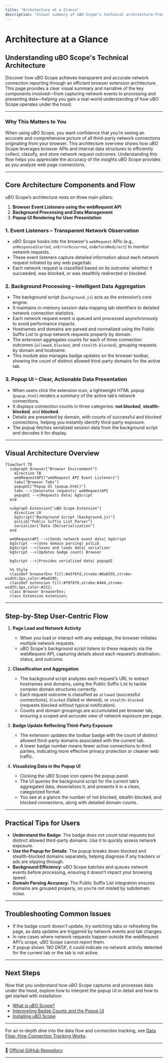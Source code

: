 ```yaml
---
title: "Architecture at a Glance"
description: "Visual summary of uBO Scope's technical architecture—from browser event listeners (webRequest API) through background processing to popup rendering. Incorporates a Mermaid diagram showing primary extension components and their interactions for a real-world understanding."
---
```


# Architecture at a Glance

## Understanding uBO Scope's Technical Architecture

Discover how uBO Scope achieves transparent and accurate network connection reporting through an efficient browser extension architecture. This page provides a clear visual summary and narrative of the key components involved—from capturing network events to processing and presenting data—helping you gain a real-world understanding of how uBO Scope operates under the hood.

---

### Why This Matters to You

When using uBO Scope, you want confidence that you’re seeing an accurate and comprehensive picture of all third-party network connections originating from your browser. This architecture overview shows how uBO Scope leverages browser APIs and internal data structures to efficiently collect, classify, and store network request outcomes. Understanding this flow helps you appreciate the accuracy of the insights uBO Scope provides as you analyze web page connections.

---

## Core Architecture Components and Flow

uBO Scope’s architecture rests on three main pillars:

1. **Browser Event Listeners using the webRequest API**
2. **Background Processing and Data Management**
3. **Popup UI Rendering for User Presentation**

### 1. Event Listeners – Transparent Network Observation

- uBO Scope hooks into the browser's `webRequest` APIs (e.g., `onResponseStarted`, `onErrorOccurred`, `onBeforeRedirect`) to monitor network requests.
- These event listeners capture detailed information about each network request initiated by any web page/tab.
- Each network request is classified based on its outcome: whether it succeeded, was blocked, or was stealthily redirected or blocked.

### 2. Background Processing – Intelligent Data Aggregation

- The background script (`background.js`) acts as the extension’s core engine.
- It maintains in-memory session data mapping tab identifiers to detailed network connection statistics.
- Each network request event is queued and processed asynchronously to avoid performance impacts.
- Hostnames and domains are parsed and normalized using the Public Suffix List to group network requests properly by domain.
- The extension aggregates counts for each of three connection outcomes (`allowed`, `blocked`, and `stealth-blocked`), grouping requests by domain and hostname.
- This module also manages badge updates on the browser toolbar, showing the count of distinct allowed third-party domains for the active tab.

### 3. Popup UI – Clear, Actionable Data Presentation

- When users click the extension icon, a lightweight HTML popup (`popup.html`) renders a summary of the active tab’s network connections.
- It displays connection counts in three categories: **not blocked**, **stealth-blocked**, and **blocked**.
- Details are presented by domain, with counts of successful and blocked connections, helping you instantly identify third-party exposure.
- The popup fetches serialized session data from the background script and decodes it for display.

---

## Visual Architecture Overview

```mermaid
flowchart TD
  subgraph Browser["Browser Environment"]
    direction TB
    webRequestAPI["webRequest API Event Listeners"]
    tabs["Browser Tabs"]
    popupUI["Popup UI (popup.html)"]
    tabs -->|Generates requests| webRequestAPI
    popupUI -->|Requests data| bgScript
  end

  subgraph Extension["uBO-Scope Extension"]
    direction LR
    bgScript["Background Script (background.js)"]
    pslLib["Public Suffix List Parser"]
    serializer["Data (De)serialization"]
  end

  webRequestAPI -->|Sends network event data| bgScript
  bgScript -->|Uses domain parsing| pslLib
  bgScript -->|Saves and loads data| serializer
  bgScript -->|Updates badge count| Browser

  bgScript -->|Provides serialized data| popupUI

  %% Style
  classDef browserEnv fill:#e5f6fd,stroke:#0a6595,stroke-width:2px,color:#0a6595;
  classDef extension fill:#f0f0f0,stroke:#444,stroke-width:1px,color:#222;
  class Browser browserEnv;
  class Extension extension;
```

---

## Step-by-Step User-Centric Flow

1. **Page Load and Network Activity**
   - When you load or interact with any webpage, the browser initiates multiple network requests.
   - uBO Scope's background script listens to these requests via the webRequest API, capturing details about each request’s destination, status, and outcome.

2. **Classification and Aggregation**
   - The background script analyzes each request’s URL to extract hostnames and domains, using the Public Suffix List to tackle complex domain structures correctly.
   - Each request outcome is classified as `allowed` (successful connections), `blocked` (failed or denied), or `stealth-blocked` (requests blocked without typical notification).
   - Counts and domain groupings are accumulated per browser tab, ensuring a scoped and accurate view of network exposure per page.

3. **Badge Update Reflecting Third-Party Exposure**
   - The extension updates the toolbar badge with the count of distinct allowed third-party domains associated with the current tab.
   - A lower badge number means fewer active connections to third parties, indicating more effective privacy protection or cleaner web traffic.

4. **Visualizing Data in the Popup UI**
   - Clicking the uBO Scope icon opens the popup panel.
   - The UI queries the background script for the current tab’s aggregated data, deserializes it, and presents it in a clean, categorized format.
   - You see at a glance the number of not blocked, stealth-blocked, and blocked connections, along with detailed domain counts.

---

## Practical Tips for Users

- **Understand the Badge**: The badge does not count total requests but distinct allowed third-party domains. Use it to quickly assess network exposure.
- **Use the Popup for Details**: The popup breaks down blocked and stealth-blocked domains separately, helping diagnose if any trackers or ads are slipping through.
- **Background Efficiency**: uBO Scope batches and queues network events before processing, ensuring it doesn’t impact your browsing speed.
- **Domain Parsing Accuracy**: The Public Suffix List integration ensures domains are grouped properly, so you’re not misled by subdomain noise.

---

## Troubleshooting Common Issues

- If the badge count doesn't update, try switching tabs or refreshing the page, as data updates are triggered by network events and tab changes.
- In rare cases where network requests happen outside the webRequest API's scope, uBO Scope cannot report them.
- If popup shows 'NO DATA', it could indicate no network activity detected for the current tab or the tab is not active.

---

## Next Steps

Now that you understand how uBO Scope captures and processes data under the hood, explore how to interpret the popup UI in detail and how to get started with installation:

- [What is uBO Scope?](/overview/product-intro/what-is-uboscope)
- [Interpreting Badge Counts and the Popup UI](/overview/concepts-terminology/interpreting-badge-and-popup)
- [Installing uBO Scope](/getting-started/setup-overview/installing-ubo-scope)

---

For an in-depth dive into the data flow and connection tracking, see [Data Flow: How Connection Tracking Works](/overview/how-it-works/data-flow-connection-tracking).


---

🔗 [Official GitHub Repository](https://github.com/gorhill/uBO-Scope)

---